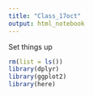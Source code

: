 ```yaml
---
title: "Class_17oct"
output: html_notebook
---
```


Set things up

```r
rm(list = ls())
library(dplyr)
library(ggplot2)
library(here)
```


